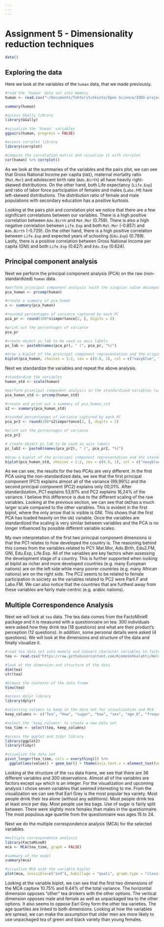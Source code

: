 ```yaml
---
---
---
```


# Assignment 5 - Dimensionality reduction techniques

```r

date()

```

## Exploring the data

Here we look at the variables of the `human` data, that we made previously.

```r

#read the 'human' data set into memory
human <- read.csv("~/Documents/Tohtoritutkinto/Open Science/IODS-project/data/human.csv", row.names = 1)

summary(human)

#access GGally library
library(GGally)

#visualize the 'human' variables
ggpairs(human, progress = FALSE)

#access corrplot library
library(corrplot)

#compute the correlation matrix and visualize it with corrplot
cor(human) %>% corrplot()
```

As we look at the summaries of the variables and the pairs plot, we can see that Gross National Income per capita (`GNI`), maternal mortality ratio (`Mat.Mor`) and adolescent birth rate (`Ado.Birth`) all have heavily right-skewed distributions. On the other hand, both Life expectancy (`Life.Exp`) and ratio of labor force participation of females and males (`Labo.FM`) have left-skewed distributions. The distribution ratio of female and male populations with secondary education has a positive kurtosis.

Looking at the pairs plot and correlation plot we notice that there are a few significant correlations between our variables. There is a high positive correlation between `Ado.Birth` and `Mat.Mor` (0.759). There is also a high negative correlation between `Life.Exp` and both `Mat.Mor` (-0.857) and `Ado.Birth` (-0.729). On the other hand, there is a high positive correlation between `Life.Exp` and expected years of schooling (`Edu.Exp`) (0.789). Lastly, there is a positive correlation between Gross National Income per capita (GNI) and both `Life.Exp` (0.627) and `Edu.Exp` (0.624).

## Principal component analysis

Next we perform the principal component analysis (PCA) on the raw (non-standardized) `human` data.

```r

#perform principal component analysis (with the singular value decomposition method)
pca_human <- prcomp(human)

#create a summary of pca_human
s <- summary(pca_human)

#rounded percentages of variance captured by each PC
pca_pr <- round(100*s$importance[2, ], digits = 2)

#print out the percentages of variance
pca_pr

#create object pc_lab to be used as axis labels
pc_lab <- paste0(names(pca_pr), " (", pca_pr, "%)")

#draw a biplot of the principal component representation and the original variables
biplot(pca_human, choices = 1:2, cex = c(0.8, 1), col = c("navyblue", "firebrick1"), xlab = pc_lab[1], ylab = pc_lab[2])

```

Next we standardize the variables and repeat the above analysis.

```r

#standardize the variables
human_std <- scale(human)

#perform principal component analysis on the standardized variables (with the SVD method)
pca_human_std <- prcomp(human_std)

#create and print out a summary of pca_human_std
s2 <- summary(pca_human_std)

#rounded percentanges of variance captured by each PC
pca_pr2 <- round(100*s2$importance[2, ], digits = 2)

#print out the percentages of variance
pca_pr2

# create object pc_lab to be used as axis labels
pc_lab2 <- paste0(names(pca_pr2), " (", pca_pr2, "%)")

#draw a biplot of the principal component representation and the standardized variables
biplot(pca_human_std, choices = 1:2, cex = c(0.8, 1), col = c("navyblue", "firebrick1"), xlab = pc_lab2[1], ylab = pc_lab2[2])

```

As we can see, the results for the two PCAs are very different. In the first PCA using the non-standardized data, we see that the first principal component (PC1) explains almost all of the variance (99,99%) and the second principal component (PC2) explains only 00,01%. After standardization, PC1 explains 53,61% and PC2 explains 16,24% of the variance. I believe this difference is due to the different scaling of the raw variables. Looking at the previous section, we can see that `GNI`has a much larger scale compared to the other variables. This is evident in the first biplot, where the only arrow that is visible is GNI. This shows that the first PCA has loaded heavily on the `GNI` variable. Once the variables are standardized the scaling is very similar between variables and the PCA is no longer influenced by possible different variable scales.

My own interpretation of the first two principal component dimensions is that the PC1 relates to how developed the country is. The reasoning behind this comes from the variables related to PC1: Mat.Mor, Ado.Birth, Edu2.FM, GNI, Edu.Exp, Life.Exp. All of the variables are key factors when assessing the development stage of a country. This is further supported when looking at biplot as richer and more developed countries (e.g. many European nations) are on the left side while many poorer countries (e.g. many African nations) are on the right side. The PC2 seems to be related to female participation in society as the variables related to PC2 were Parli.F and Labo.FM. We can also notice that the countries that are furthest away from these variables are fairly male-centric (e.g. arabic nations).

## Multiple Correspondence Analysis

Next we will look at `tea` data. The tea data comes from the FactoMineR package and it is measured with a questionnaire on tea: 300 individuals were asked how they drink tea (18 questions) and what are their product's perception (12 questions). In addition, some personal details were asked (4 questions). We will look at the dimensions and structure of the data and finally visualize it.

```r

#read tea data set into memory and convert character variables to factors
tea <- read.csv("https://raw.githubusercontent.com/KimmoVehkalahti/Helsinki-Open-Data-Science/master/datasets/tea.csv", stringsAsFactors = TRUE)

#look at the dimension and structure of the data
dim(tea)
str(tea)

#browse the contents of the data frame
View(tea)

#access dplyr library
library(dplyr)

#selecting columns to keep in the data set for visualization and MCA
keep_columns <- c("Tea", "How", "sugar", "how", "sex", "age_Q", "frequency")

#select the 'keep_columns' to create a new data set
tea_time <- select(tea, keep_columns)

#access the ggplot and tidyr library
library(ggplot2)
library(tidyr)

#visualize the data set
pivot_longer(tea_time, cols = everything()) %>% 
  ggplot(aes(value)) + geom_bar() + theme(axis.text.x = element_text(angle = 45, hjust = 1, size = 8)) + facet_wrap("name", scales = "free")

```

Looking at the structure of the `tea` data frame, we see that there are 36 different variables and 300 observations. Almost all of the variables are factors except `age` which is an integer. For the visualization and upcoming analysis I chose seven variables that seemed interesting to me. From the visualization we can see that Earl Grey is the most popular tea variety. Most people drink their tea alone (without any additions). Most people drink tea at least once per day. Most people use tea bags. Use of sugar is fairly split between. There were slightly more females than males in the questionnaire. The most populous age quartile from the questionnaire was ages 15 to 24.


Next we do the multiple correspondence analysis (MCA) for the selected variables.

```r

#multiple correspondence analysis
library(FactoMineR)
mca <- MCA(tea_time, graph = FALSE)

#summary of the model
summary(mca)

#visualize MCA with the variable biplot
plot(mca, invisible=c("ind"), habillage = "quali", graph.type = "classic")

```

Looking at the variable biplot, we can see that the first two dimensions of the MCA capture 10.75% and 9.44% of the total variance. The horizontal dimension opposes "other" tea drinkers with the other options. The vertical dimension opposes male and female as well as unpackaged tea to the other options. It also seems to oppose Earl Grey form the other tea varieties. The age quartiles are linked to both dimensions. Looking at how the variables are spread, we can make the assumption that older men are more likely to use unpackaged tea of green and black variety than young females.

